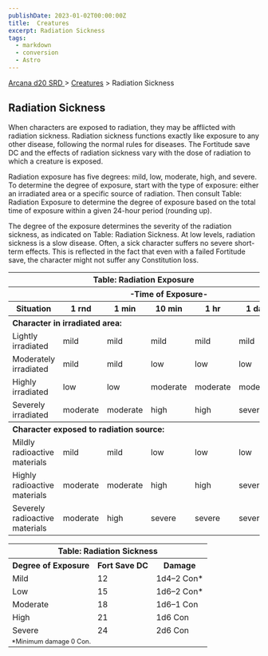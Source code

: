 ```yaml
---
publishDate: 2023-01-02T00:00:00Z
title:  Creatures
excerpt: Radiation Sickness
tags:
  - markdown
  - conversion
  - Astro
---
```


[ Arcana d20 SRD ](/#arcanaD20) > [ Creatures](arcana-d20-srd-creatures-index) > Radiation Sickness

##  Radiation Sickness

When characters are exposed to radiation, they may be afflicted with radiation
sickness. Radiation sickness functions exactly like exposure to any other
disease, following the normal rules for diseases. The Fortitude save DC and
the effects of radiation sickness vary with the dose of radiation to which a
creature is exposed.

Radiation exposure has five degrees: mild, low, moderate, high, and severe. To
determine the degree of exposure, start with the type of exposure: either an
irradiated area or a specific source of radiation. Then consult Table:
Radiation Exposure to determine the degree of exposure based on the total time
of exposure within a given 24-hour period (rounding up).

The degree of the exposure determines the severity of the radiation sickness,
as indicated on Table: Radiation Sickness. At low levels, radiation sickness
is a slow disease. Often, a sick character suffers no severe short-term
effects. This is reflected in the fact that even with a failed Fortitude save,
the character might not suffer any Constitution loss.


<table> <tr> <th colspan="6"> Table: Radiation Exposure </th> </tr> <tr> <th> </th> <th colspan="5"> -Time of Exposure- </th> </tr> <tr> <th> Situation </th> <th> 1 rnd </th> <th> 1 min </th> <th> 10 min </th> <th> 1 hr </th> <th> 1 day </th> </tr> <tr> <th colspan="6" style="text-align: left"> Character in irradiated area: </th> </tr> <tr> <td> Lightly irradiated </td> <td> mild </td> <td> mild </td> <td> mild </td> <td> mild </td> <td> mild </td> </tr> <tr class="shaded"> <td> Moderately irradiated </td> <td> mild </td> <td> mild </td> <td> low </td> <td> low </td> <td> low </td> </tr> <tr> <td> Highly irradiated </td> <td> low </td> <td> low </td> <td> moderate </td> <td> moderate </td> <td> moderate </td> </tr> <tr class="shaded"> <td> Severely irradiated </td> <td> moderate </td> <td> moderate </td> <td> high </td> <td> high </td> <td> severe </td> </tr> <tr> <th colspan="6" style="text-align: left"> Character exposed to radiation source: </th> </tr> <tr> <td> Mildly radioactive materials </td> <td> mild </td> <td> mild </td> <td> low </td> <td> low </td> <td> low </td> </tr> <tr class="shaded"> <td> Highly radioactive materials </td> <td> moderate </td> <td> moderate </td> <td> high </td> <td> high </td> <td> severe </td> </tr> <tr> <td> Severely radioactive materials </td> <td> moderate </td> <td> high </td> <td> severe </td> <td> severe </td> <td> severe </td> </tr> </table>

 
<table> <tr> <th colspan="3"> Table: Radiation Sickness </th> </tr> <tr> <th> Degree of Exposure </th> <th> Fort Save DC </th> <th> Damage </th> </tr> <tr> <td> Mild </td> <td> 12 </td> <td> 1d4–2 Con* </td> </tr> <tr class="shaded"> <td> Low </td> <td> 15 </td> <td> 1d6–2 Con* </td> </tr> <tr> <td> Moderate </td> <td> 18 </td> <td> 1d6–1 Con </td> </tr> <tr class="shaded"> <td> High </td> <td> 21 </td> <td> 1d6 Con </td> </tr> <tr> <td> Severe </td> <td> 24 </td> <td> 2d6 Con </td> </tr> <tr class="shaded"> <td colspan="3" style="text-align: left; font-size: .8em"> *Minimum damage 0 Con. </td> </tr> </table>



